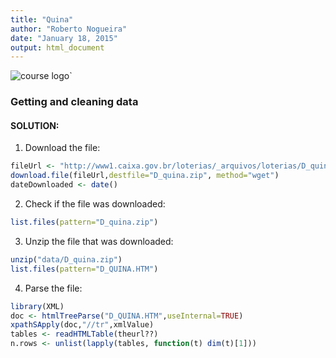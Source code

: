 ```yaml
---
title: "Quina"
author: "Roberto Nogueira"
date: "January 18, 2015"
output: html_document
---
```


![course logo](images/getting_and_cleaning_data.jpg)`

### Getting and cleaning data

#### SOLUTION:
1. Download the file:
```r
fileUrl <- "http://www1.caixa.gov.br/loterias/_arquivos/loterias/D_quina.zip"
download.file(fileUrl,destfile="D_quina.zip", method="wget")
dateDownloaded <- date()
```

2. Check if the file was downloaded:
```r
list.files(pattern="D_quina.zip")
```

3. Unzip the file that was downloaded:
```r
unzip("data/D_quina.zip")
list.files(pattern="D_QUINA.HTM")
```

4. Parse the file:
```r
library(XML)
doc <- htmlTreeParse("D_QUINA.HTM",useInternal=TRUE)
xpathSApply(doc,"//tr",xmlValue)
tables <- readHTMLTable(theurl??)
n.rows <- unlist(lapply(tables, function(t) dim(t)[1]))
```
